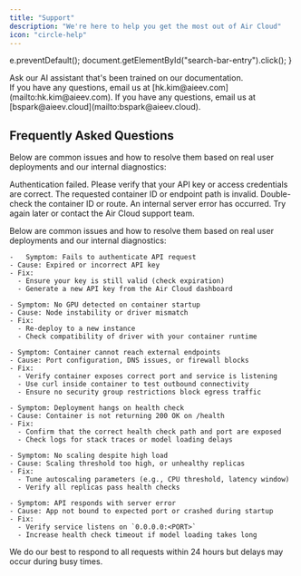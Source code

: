 ```yaml
---
title: "Support"
description: "We're here to help you get the most out of Air Cloud"
icon: "circle-help"
---
```


  e.preventDefault();
  document.getElementById("search-bar-entry").click();
}

<div onClick={openSearch} style={{ cursor: "pointer" }}>
  <Card
    title="Ask our docs"
    icon="message-circle-question"
    href="https://docs.aieev.cloud/docs/overview/"
    arrow={true}
  >
    Ask our AI assistant that's been trained on our documentation.
  </Card>
</div>

<CardGroup cols={2}>
  <Card title="Email Us for Support" icon="mail" href="mailto:hk.kim@aieev.com">
    If you have any questions, email us at
    [hk.kim@aieev.com](mailto:hk.kim@aieev.com).
  </Card>
  <Card
    title="Email Us for Development"
    icon="mail"
    href="mailto:bspark@aieev.cloud"
  >
    If you have any questions, email us at
    [bspark@aieev.cloud](mailto:bspark@aieev.cloud).
  </Card>
</CardGroup>

## Frequently Asked Questions

Below are common issues and how to resolve them based on real user deployments and our internal diagnostics:

<AccordionGroup>
  <Accordion title='401 Unauthorized'>
  Authentication failed. Please verify that your API key or access credentials are correct.
  </Accordion>

<Accordion title="404 Not Found">
  The requested container ID or endpoint path is invalid. Double-check the
  container ID or route.
</Accordion>

  <Accordion title="500 Internal Server Error">
  An internal server error has occurred. Try again later or contact the Air Cloud support team.
  </Accordion>
</AccordionGroup>

Below are common issues and how to resolve them based on real user deployments and our internal diagnostics:

<AccordionGroup>
  <Accordion title="API Key Authentication Failure">
  
    -	Symptom: Fails to authenticate API request
    - Cause: Expired or incorrect API key
    - Fix:
      - Ensure your key is still valid (check expiration)
      - Generate a new API key from the Air Cloud dashboard
  
  </Accordion>

  <Accordion title="GPU Assignment Errors">

    - Symptom: No GPU detected on container startup
    - Cause: Node instability or driver mismatch
    - Fix:
      - Re-deploy to a new instance
      - Check compatibility of driver with your container runtime

  </Accordion>

  <Accordion title="Network Connectivity Failures">

    - Symptom: Container cannot reach external endpoints
    - Cause: Port configuration, DNS issues, or firewall blocks
    - Fix:
      - Verify container exposes correct port and service is listening
      - Use curl inside container to test outbound connectivity
      - Ensure no security group restrictions block egress traffic

  </Accordion>

  <Accordion title="Health Check Failures / Stuck in Initializing">

    - Symptom: Deployment hangs on health check
    - Cause: Container is not returning 200 OK on /health
    - Fix:
      - Confirm that the correct health check path and port are exposed
      - Check logs for stack traces or model loading delays

  </Accordion>

  <Accordion title="Autoscaling Not Triggering">

    - Symptom: No scaling despite high load
    - Cause: Scaling threshold too high, or unhealthy replicas
    - Fix:
      - Tune autoscaling parameters (e.g., CPU threshold, latency window)
      - Verify all replicas pass health checks

  </Accordion>

  <Accordion title="502/503 Gateway Errors">

    - Symptom: API responds with server error
    - Cause: App not bound to expected port or crashed during startup
    - Fix:
      - Verify service listens on `0.0.0.0:<PORT>`
      - Increase health check timeout if model loading takes long

  </Accordion>
</AccordionGroup>

<Info>
  We do our best to respond to all requests within 24 hours but delays may occur
  during busy times.
</Info>
